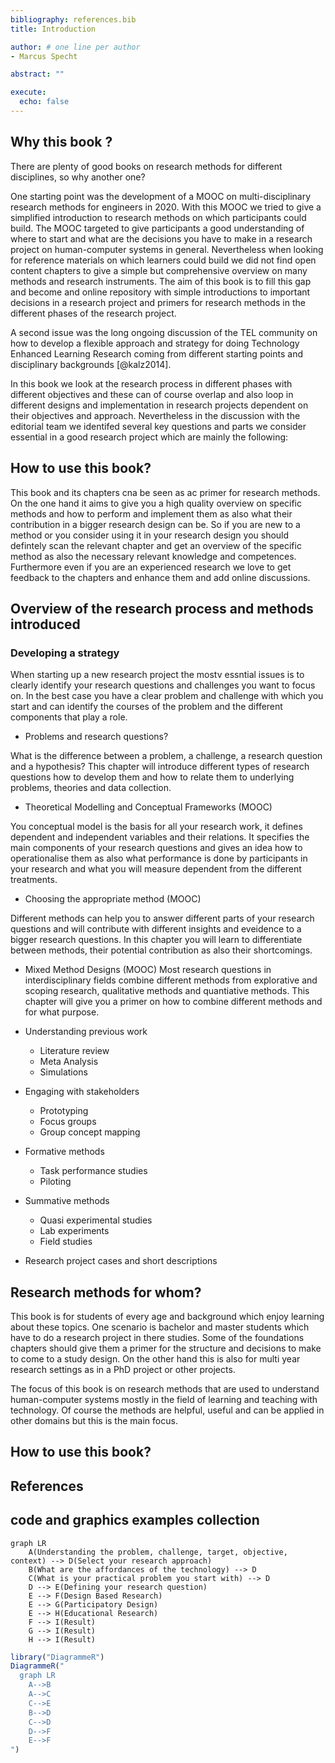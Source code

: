 ```yaml
---
bibliography: references.bib
title: Introduction

author: # one line per author
- Marcus Specht

abstract: ""

execute: 
  echo: false
---
```


## Why this book ? {#intro}

There are plenty of good books on research methods for different disciplines, so why another one?


One starting point was the development of a MOOC on multi-disciplinary research methods for engineers in 2020. With this MOOC we tried to give a simplified introduction to research methods on which participants could build. The MOOC targeted to give participants a good understanding of where to start and what are the decisions you have to make in a research project on human-computer systems in general. Nevertheless when looking for reference materials on which learners could build we did not find open content chapters to give a simple but comprehensive overview on many methods and research instruments. The aim of this book is to fill this gap and become and online repository with simple introductions to important decisions in a research project and primers for research methods in the different phases of the research project.

A second issue was the long ongoing discussion of the TEL community on how to develop a flexible approach and strategy for doing Technology Enhanced Learning Research coming from different starting points and disciplinary backgrounds [@kalz2014].

In this book we look at the research process in different phases with different objectives and these can of course overlap and also loop in different designs and implementation in research projects dependent on their objectives and approach. Nevertheless in the discussion with the editorial team we identifed several key questions and parts we consider essential in a good research project which are mainly the following:


## How to use this book?

  This book and its chapters cna be seen as ac primer for research methods. On the one hand it aims to give you a high quality overview on specific methods and how to perform and implement them as also what their contribution in a bigger research design can be. So if you are new to a method or you consider using it in your research design you should defintely scan the relevant chapter and get an overview of the specific method as also the necessary relevant knowledge and competences. Furthermore even if you are an experienced research we love to get feedback to the chapters and enhance them and add online discussions.

## Overview of the research process and methods introduced

### Developing a strategy

When starting up a new research project the mostv essntial issues is to clearly identify your research questions and challenges you want to focus on. In the best case you have a clear problem and challenge with which you start and can identify the courses of the problem and the different components that play a role.

  - Problems and research questions?

  What is the difference between a problem, a challenge, a research question and a hypothesis? This chapter will introduce different types of research questions how to develop them and how to relate them to underlying problems, theories and data collection.

  - Theoretical Modelling and Conceptual Frameworks (MOOC)

  You conceptual model is the basis for all your research work, it defines dependent and independent variables and their relations. It specifies the main components of your research questions and gives an idea how to operationalise them as also what performance is done by participants in your research and what you will measure dependent from the different treatments.

  - Choosing the appropriate method (MOOC)

Different methods can help you to answer different parts of your research questions and will contribute with different insights and eveidence to a bigger research questions. In this chapter you will learn to differentiate between methods, their potential contribution as also their shortcomings.
 

  - Mixed Method Designs (MOOC)
   Most research questions in interdisciplinary fields combine different methods from explorative and scoping research, qualitative methods and quantiative methods. This chapter will give you a primer on how to combine different methods and for what purpose.

- Understanding previous work
  - Literature review
  - Meta Analysis
  - Simulations

- Engaging with stakeholders
  - Prototyping
  - Focus groups
  - Group concept mapping

- Formative methods
  - Task performance studies
  - Piloting

- Summative methods
  - Quasi experimental studies
  - Lab experiments
  - Field studies

- Research project cases and short descriptions


## Research methods for whom?

This book is for students of every age and background which enjoy learning about these topics. One scenario is bachelor and master students which have to do a research project in there studies. Some of the foundations chapters should give them a primer for the structure and decisions to make to come to a study design. On the other hand this is also for multi year research settings as in a PhD project or other projects.

The focus of this book is on research methods that are used to understand human-computer systems mostly in the field of learning and teaching with technology. Of course the methods are helpful, useful and can be applied in other domains but this is the main focus.

## How to use this book?



## References {-}




## code and graphics examples collection



```mermaid
graph LR
    A(Understanding the problem, challenge, target, objective, context) --> D(Select your research approach)
    B(What are the affordances of the technology) --> D
    C(What is your practical problem you start with) --> D
    D --> E(Defining your research question)
    E --> F(Design Based Research)
    E --> G(Participatory Design)
    E --> H(Educational Research)
    F --> I(Result)
    G --> I(Result)
    H --> I(Result)
```

```r
library("DiagrammeR")
DiagrammeR("
  graph LR
    A-->B
    A-->C
    C-->E
    B-->D
    C-->D
    D-->F
    E-->F
")
```

